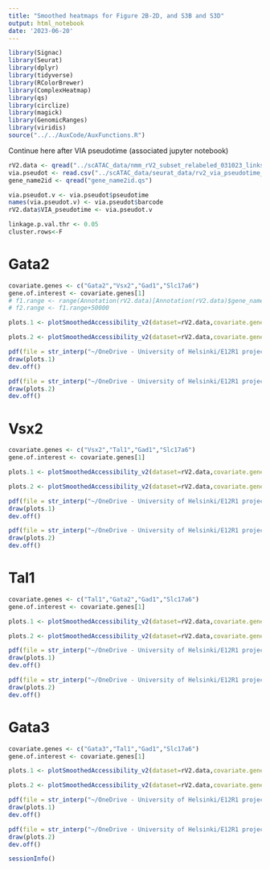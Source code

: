 ```yaml
---
title: "Smoothed heatmaps for Figure 2B-2D, and S3B and S3D"
output: html_notebook
date: '2023-06-20'
---
```


```r
library(Signac)
library(Seurat)
library(dplyr)
library(tidyverse)
library(RColorBrewer)
library(ComplexHeatmap)
library(qs)
library(circlize)
library(magick)
library(GenomicRanges)
library(viridis)
source("../../AuxCode/AuxFunctions.R")
```

Continue here after VIA pseudotime (associated jupyter notebook)

```r
rV2.data <- qread("../scATAC_data/nmm_rV2_subset_relabeled_031023_links.qs",nthreads = 6)
via.pseudot <- read.csv("../scATAC_data/seurat_data/rv2_via_pseudotime_110522.csv")
gene_name2id <- qread("gene_name2id.qs")
```

```r
via.pseudot.v <- via.pseudot$pseudotime
names(via.pseudot.v) <- via.pseudot$barcode
rV2.data$VIA_pseudotime <- via.pseudot.v
```

```r
linkage.p.val.thr <- 0.05
cluster.rows<-F
```

# Gata2

```r
covariate.genes <- c("Gata2","Vsx2","Gad1","Slc17a6")
gene.of.interest <- covariate.genes[1]
# f1.range <- range(Annotation(rV2.data)[Annotation(rV2.data)$gene_name %in% gene.of.interest], ignore.strand = TRUE)
# f2.range <- f1.range+50000
```

```r
plots.1 <- plotSmoothedAccessibility_v2(dataset=rV2.data,covariate.genes.to.plot=covariate.genes, features.df=filter(result.Gata2,pvalue<linkage.p.val.thr & abs(zscore)>2), drop.non.linked=FALSE, GABA = TRUE,gene_id2name=gene_id2name, gene_name2id=gene_name2id, gene.feat.name=gene.of.interest,unify_expression_scale = TRUE, max_accessibility_value = 3,assign_above_max_to_white = TRUE,cluster.rows=cluster.rows)

plots.2 <- plotSmoothedAccessibility_v2(dataset=rV2.data,covariate.genes.to.plot=covariate.genes, features.df=filter(result.Gata2,pvalue<linkage.p.val.thr & abs(zscore)>2), drop.non.linked=FALSE, GABA = FALSE,gene_id2name=gene_id2name, gene_name2id=gene_name2id, gene.feat.name=gene.of.interest,unify_expression_scale = TRUE, max_accessibility_value = 3,assign_above_max_to_white = TRUE,cluster.rows=cluster.rows)
```

```r
pdf(file = str_interp("~/OneDrive - University of Helsinki/E12R1 project/Manuscript I - Regulation of Tal1 dependent rV2 lineage bifurcation/Figures/plots/Fig2/GA_${gene.of.interest}_smoothed_heatmap.pdf"), width = 28, height = 24)
draw(plots.1)
dev.off()

pdf(file = str_interp("~/OneDrive - University of Helsinki/E12R1 project/Manuscript I - Regulation of Tal1 dependent rV2 lineage bifurcation/Figures/plots/Fig2/GL_${gene.of.interest}_smoothed_heatmap.pdf"), width = 28, height = 24)
draw(plots.2)
dev.off()
```
# Vsx2

```r
covariate.genes <- c("Vsx2","Tal1","Gad1","Slc17a6")
gene.of.interest <- covariate.genes[1]

```

```r
plots.1 <- plotSmoothedAccessibility_v2(dataset=rV2.data,covariate.genes.to.plot=covariate.genes, features.df=filter(result.Vsx2,pvalue<linkage.p.val.thr & abs(zscore)>2), drop.non.linked=FALSE, GABA = TRUE,gene_id2name=gene_id2name, gene_name2id=gene_name2id, gene.feat.name=gene.of.interest,unify_expression_scale = TRUE, max_accessibility_value = 3,assign_above_max_to_white = TRUE,cluster.rows=cluster.rows)

plots.2 <- plotSmoothedAccessibility_v2(dataset=rV2.data,covariate.genes.to.plot=covariate.genes, features.df=filter(result.Vsx2,pvalue<linkage.p.val.thr & abs(zscore)>2), drop.non.linked=FALSE, GABA = FALSE,gene_id2name=gene_id2name, gene_name2id=gene_name2id, gene.feat.name=gene.of.interest,unify_expression_scale = TRUE, max_accessibility_value = 3,assign_above_max_to_white = TRUE,cluster.rows=cluster.rows)
```

```r
pdf(file = str_interp("~/OneDrive - University of Helsinki/E12R1 project/Manuscript I - Regulation of Tal1 dependent rV2 lineage bifurcation/Figures/plots/Fig2/GA_${gene.of.interest}_smoothed_heatmap.pdf"), width = 28, height = 24)
draw(plots.1)
dev.off()

pdf(file = str_interp("~/OneDrive - University of Helsinki/E12R1 project/Manuscript I - Regulation of Tal1 dependent rV2 lineage bifurcation/Figures/plots/Fig2/GL_${gene.of.interest}_smoothed_heatmap.pdf"), width = 28, height = 24)
draw(plots.2)
dev.off()
```

# Tal1

```r
covariate.genes <- c("Tal1","Gata2","Gad1","Slc17a6")
gene.of.interest <- covariate.genes[1]
```

```r
plots.1 <- plotSmoothedAccessibility_v2(dataset=rV2.data,covariate.genes.to.plot=covariate.genes, features.df=filter(result.Tal1,pvalue<linkage.p.val.thr & abs(zscore)>2), drop.non.linked=FALSE, GABA = TRUE,gene_id2name=gene_id2name, gene_name2id=gene_name2id, gene.feat.name=gene.of.interest,unify_expression_scale = TRUE, max_accessibility_value = 3,assign_above_max_to_white = TRUE,cluster.rows=cluster.rows)

plots.2 <- plotSmoothedAccessibility_v2(dataset=rV2.data,covariate.genes.to.plot=covariate.genes, features.df=filter(result.Tal1,pvalue<linkage.p.val.thr & abs(zscore)>2), drop.non.linked=FALSE, GABA = FALSE,gene_id2name=gene_id2name, gene_name2id=gene_name2id, gene.feat.name=gene.of.interest,unify_expression_scale = TRUE, max_accessibility_value = 3,assign_above_max_to_white = TRUE,cluster.rows=cluster.rows)
```

```r
pdf(file = str_interp("~/OneDrive - University of Helsinki/E12R1 project/Manuscript I - Regulation of Tal1 dependent rV2 lineage bifurcation/Figures/plots/Fig2/GA_${gene.of.interest}_smoothed_heatmap.pdf"), width = 28, height = 24)
draw(plots.1)
dev.off()

pdf(file = str_interp("~/OneDrive - University of Helsinki/E12R1 project/Manuscript I - Regulation of Tal1 dependent rV2 lineage bifurcation/Figures/plots/Fig2/GL_${gene.of.interest}_smoothed_heatmap.pdf"), width = 28, height = 24)
draw(plots.2)
dev.off()
```

# Gata3

```r
covariate.genes <- c("Gata3","Tal1","Gad1","Slc17a6")
gene.of.interest <- covariate.genes[1]
```

```r
plots.1 <- plotSmoothedAccessibility_v2(dataset=rV2.data,covariate.genes.to.plot=covariate.genes, features.df=filter(result.Gata3,pvalue<linkage.p.val.thr & abs(zscore)>2), drop.non.linked=FALSE, GABA = TRUE,gene_id2name=gene_id2name, gene_name2id=gene_name2id, gene.feat.name=gene.of.interest,unify_expression_scale = TRUE, max_accessibility_value = 3,assign_above_max_to_white = TRUE,cluster.rows=cluster.rows)

plots.2 <- plotSmoothedAccessibility_v2(dataset=rV2.data,covariate.genes.to.plot=covariate.genes, features.df=filter(result.Gata3,pvalue<linkage.p.val.thr & abs(zscore)>2), drop.non.linked=FALSE, GABA = FALSE,gene_id2name=gene_id2name, gene_name2id=gene_name2id, gene.feat.name=gene.of.interest,unify_expression_scale = TRUE, max_accessibility_value = 3,assign_above_max_to_white = TRUE,cluster.rows=cluster.rows)
```

```r
pdf(file = str_interp("~/OneDrive - University of Helsinki/E12R1 project/Manuscript I - Regulation of Tal1 dependent rV2 lineage bifurcation/Figures/plots/Fig2/GA_${gene.of.interest}_smoothed_heatmap.pdf"), width = 28, height = 24)
draw(plots.1)
dev.off()

pdf(file = str_interp("~/OneDrive - University of Helsinki/E12R1 project/Manuscript I - Regulation of Tal1 dependent rV2 lineage bifurcation/Figures/plots/Fig2/GL_${gene.of.interest}_smoothed_heatmap.pdf"), width = 28, height = 24)
draw(plots.2)
dev.off()
```

```r
sessionInfo()
```

